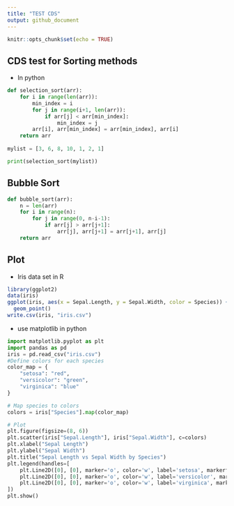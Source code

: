 ```yaml
---
title: "TEST CDS"
output: github_document
---
```


```r
knitr::opts_chunk$set(echo = TRUE)
```

## CDS test for Sorting methods
- In python

```python

def selection_sort(arr):
    for i in range(len(arr)):
        min_index = i
        for j in range(i+1, len(arr)):
            if arr[j] < arr[min_index]:
                min_index = j
        arr[i], arr[min_index] = arr[min_index], arr[i]
    return arr
  
mylist = [3, 6, 8, 10, 1, 2, 1]

print(selection_sort(mylist))

```

## Bubble Sort

```python

def bubble_sort(arr):
    n = len(arr)
    for i in range(n):
        for j in range(0, n-i-1):
            if arr[j] > arr[j+1]:
                arr[j], arr[j+1] = arr[j+1], arr[j]
    return arr

```


## Plot

- Iris data set in R

```R
library(ggplot2)
data(iris)
ggplot(iris, aes(x = Sepal.Length, y = Sepal.Width, color = Species)) + 
  geom_point()
write.csv(iris, "iris.csv")
```

- use matplotlib in python

```python
import matplotlib.pyplot as plt
import pandas as pd
iris = pd.read_csv("iris.csv")
#Define colors for each species
color_map = {
    "setosa": "red",
    "versicolor": "green",
    "virginica": "blue"
}

# Map species to colors
colors = iris["Species"].map(color_map)

# Plot
plt.figure(figsize=(8, 6))
plt.scatter(iris["Sepal.Length"], iris["Sepal.Width"], c=colors)
plt.xlabel("Sepal Length")
plt.ylabel("Sepal Width")
plt.title("Sepal Length vs Sepal Width by Species")
plt.legend(handles=[
    plt.Line2D([0], [0], marker='o', color='w', label='setosa', markerfacecolor='red', markersize=10),
    plt.Line2D([0], [0], marker='o', color='w', label='versicolor', markerfacecolor='green', markersize=10),
    plt.Line2D([0], [0], marker='o', color='w', label='virginica', markerfacecolor='blue', markersize=10)
])
plt.show()
```


